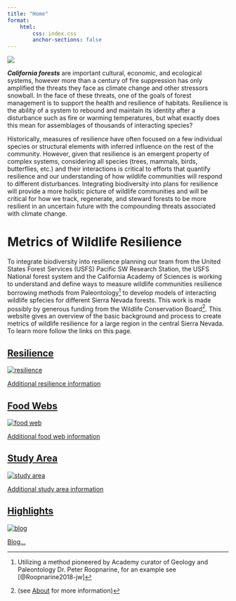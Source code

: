 ```yaml
---
title: "Home"
format: 
    html:
        css: index.css
        anchor-sections: false
---
```


![](images/IMG_6851.png){fig-align="center"}

***California forests*** are important cultural, economic, and ecological systems, however more than a century of fire suppression has only amplified the threats they face as climate change and other stressors snowball. In the face of these threats, one of the goals of forest management is to support the health and resilience of habitats. Resilience is the ability of a system to rebound and maintain its identity after a disturbance such as fire or warming temperatures, but what exactly does this mean for assemblages of thousands of interacting species?

Historically, measures of resilience have often focused on a few individual species or structural elements with inferred influence on the rest of the community. However, given that resilience is an emergent property of complex systems, considering all species (trees, mammals, birds, butterflies, etc.) and their interactions is critical to efforts that quantify resilience and our understanding of how wildlife communities will respond to different disturbances. Integrating biodiversity into plans for resilience will provide a more holistic picture of wildlife communities and will be critical for how we track, regenerate, and steward forests to be more resilient in an uncertain future with the compounding threats associated with climate change.

# Metrics of Wildlife Resilience

To integrate biodiversity into resilience planning our team from the United States Forest Services (USFS) Pacific SW Research Station, the USFS National forest system and the California Academy of Sciences is working to understand and define ways to measure wildlife communities resilience borrowing methods from Paleontology[^1] to develop models of interacting wildlife spfecies for different Sierra Nevada forests. This work is made possibly by generous funding from the Wildlife Conservation Board[^2]. This website gives an overview of the basic background and process to create metrics of wildlife resilience for a large region in the central Sierra Nevada. To learn more follow the links on this page.

[^1]: Utilizing a method pioneered by Academy curator of Geology and Paleontology Dr. Peter Roopnarine, for an example see [@Roopnarine2018-jw]

[^2]: (see [About](About.html) for more information)

```{=html}
<!-- Learn about [<span id="resilience">resilience</span>](resilience.qmd), [<span id="food-webs">food webs</span>](foodweb.qmd), and [<span id="study-area"> our study area </span>](study_area.qmd). 

Read our [<span id="blog">blog</span>](highlights.qmd) and the [<span id="resources">resources</span>](resources.qmd) we have created. -->
```
::: container
<a href="resilience.qmd" class="tile">

::: popout
<h2>Resilience</h2>

<img src="images/Roopnarine_Angielczyk_2016_Resilience_Image_transparent.png" alt="resilience"/>

::: overlay
::: text
Additional resilience information
:::
:::
:::

</a>

<a href="foodweb.qmd" class="tile">

::: popout
<h2>Food Webs</h2>

<img src="pdf/FoodWeb_TrophicLevels.svg" alt="food web"/>

::: overlay
::: text
Additional food web information
:::
:::
:::

</a>
:::

::: container
<a href="study_area.qmd" class="tile">

::: popout
<h2>Study Area</h2>

<img src="images/study_area_logo.png" alt="study area"/>

::: overlay
::: text
Additional study area information
:::
:::
:::

</a>

<a href="highlights.qmd" class="tile">

::: popout
<h2>Highlights</h2>

<img src="https://cdn-icons-png.flaticon.com/512/6114/6114045.png" alt="blog"/>

::: overlay
::: text
Blog...
:::
:::
:::

</a>
:::
